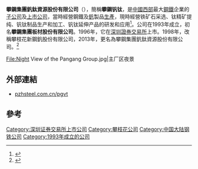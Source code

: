 {{Infobox_Company |
  company_name_en = Pangang Group Vanadium Titanium & Resources Co., Ltd.|
  company_name = 攀鋼集團釩鈦資源股份有限公司|
  company_logo = [[File:psv.gif|File:psv.gif]]|
  company_type = 上市公司<br>A股简称：'''攀钢钒钛'''（{{szse|000629}}）|
  foundation = 1993年 |
  location ={{CHN}}[[四川|四川]][[攀枝花市|攀枝花]]|
  industry = 黑色金属冶炼及压延加工业|
  sales =  |
  profit = |
  asset = |
  market_value = |
  num_employees = |
  revenue = 1686034.79元 （2011年）|
  products = |
  parent = [[攀鋼集團|攀鋼集團]]|
  subsid = |
  homepage = [http://www.pgsv.com/ 攀枝花新鋼釩股份有限公司]
}}

'''攀鋼集團釩鈦資源股份有限公司'''（{{szse|000629}}），簡稱'''攀鋼钒钛'''，是[[中國西部|中國西部]]最大[[鋼鐵|鋼鐵]]企業的[[子公司|子公司]]及[[上市公司|上市公司]]，當時經營鋼鐵及[[釩|釩]]製品[[生產|生產]]，現時經營铁矿石采选、钛精矿提纯、钒钛制品生产和加工、钒钛延伸产品的研发和应用<ref>{{Cite web |url=http://www.pzhsteel.com.cn/pgvt/AboutCompany/ |title=攀鋼集團釩鈦資源股份有限公司簡介 |accessdate=2015-02-03 |archive-date=2014-10-26 |archive-url=https://web.archive.org/web/20141026210958/http://www.pzhsteel.com.cn/pgvt/AboutCompany/ |dead-url=no }}</ref>。公司在1993年成立，初名'''攀鋼集團板材股份有限公司'''。1996年，它在[[深圳證券交易所|深圳證券交易所]]上市。1998年，改稱攀枝花新鋼釩股份有限公司，2013年，更名為攀鋼集團釩鈦資源股份有限公司。<ref>{{Cite web |url=http://money.finance.sina.com.cn/corp/go.php/vCI_CorpInfo/stockid/000629.phtml |title=攀枝花新钢钒股份有限公司 |accessdate=2008-11-25 |archive-date=2007-11-14 |archive-url=https://web.archive.org/web/20071114221718/http://money.finance.sina.com.cn/corp/go.php/vCI_CorpInfo/stockid/000629.phtml |dead-url=no }}</ref>
<gallery>
File:Night View of the Pangang Group.jpg|主厂区夜景
</gallery>

== 外部連結 ==
*[http://www.pzhsteel.com.cn/pgvt pzhsteel.com.cn/pgvt] {{Wayback|url=http://www.pzhsteel.com.cn/pgvt |date=20150203145324 }}

== 參考 ==
{{reflist}}
{{SZSECI}}
[[Category:深圳证券交易所上市公司|Category:深圳证券交易所上市公司]]
[[Category:攀枝花公司|Category:攀枝花公司]]
[[Category:中国大陆钢铁公司|Category:中国大陆钢铁公司]]
[[Category:1993年成立的公司|Category:1993年成立的公司]]
